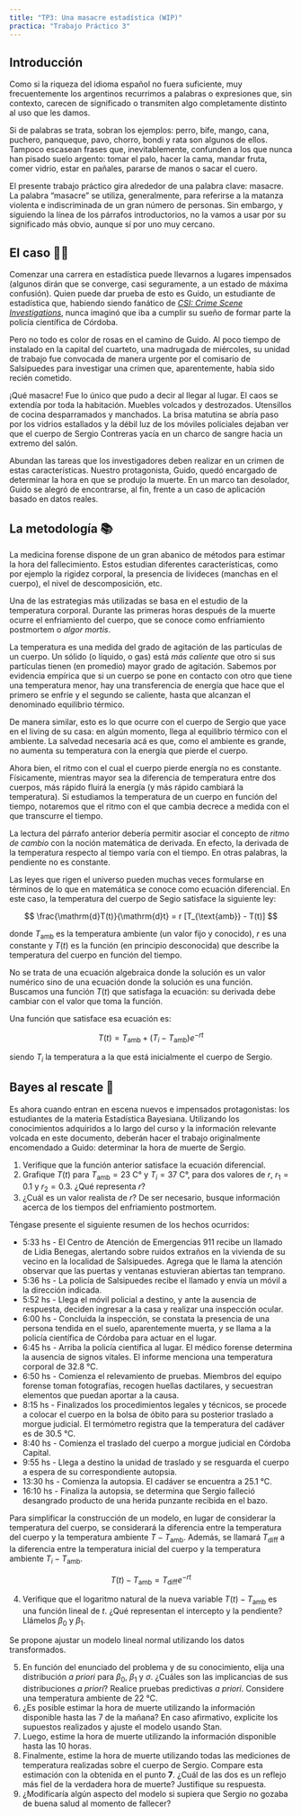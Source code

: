 ```yaml
---
title: "TP3: Una masacre estadística (WIP)"
practica: "Trabajo Práctico 3"
---
```


## Introducción

Como si la riqueza del idioma español no fuera suficiente, 
muy frecuentemente los argentinos recurrimos a palabras o expresiones que, sin contexto, 
carecen de significado o transmiten algo completamente distinto al uso que les damos.

Si de palabras se trata, sobran los ejemplos: perro, bife, mango, cana, puchero, 
panqueque, pavo, chorro, bondi y rata son algunos de ellos. Tampoco escasean frases que, 
inevitablemente, confunden a los que nunca han pisado suelo argento: tomar el palo,
hacer la cama, mandar fruta, comer vidrio, estar en pañales, pararse de manos o sacar el 
cuero.

El presente trabajo práctico gira alrededor de una palabra clave: masacre. 
La palabra "masacre" se utiliza, generalmente, para referirse a la matanza violenta e 
indiscriminada de un gran número de personas. Sin embargo, y siguiendo la línea de los 
párrafos introductorios, no la vamos a usar por su significado más obvio, aunque sí por 
uno muy cercano.


## El caso 🕵️‍♀️

Comenzar una carrera en estadística puede llevarnos a lugares impensados (algunos dirán 
que se converge, casi seguramente, a un estado de máxima confusión). Quien puede dar 
prueba de esto es Guido, un estudiante de estadística que, habiendo siendo fanático de
[_CSI: Crime Scene Investigations_](https://es.wikipedia.org/wiki/CSI:_Crime_Scene_Investigation), 
nunca imaginó que iba a cumplir su sueño de formar parte la policía científica de Córdoba.

Pero no todo es color de rosas en el camino de Guido. Al poco tiempo de instalado en 
la capital del cuarteto, una madrugada de miércoles, su unidad de trabajo fue convocada
de manera urgente por el comisario de Salsipuedes para investigar una crimen que, 
aparentemente, había sido recién cometido.

¡Qué masacre! Fue lo único que pudo a decir al llegar al lugar. 
El caos se extendía por toda la habitación.
Muebles volcados y destrozados. Utensillos de cocina desparramados y manchados. 
La brisa matutina se abría paso por los vidrios estallados y la débil luz de los móviles
policiales dejaban ver que el cuerpo de Sergio Contreras yacía en un charco de sangre
hacia un extremo del salón.

Abundan las tareas que los investigadores deben realizar en un crimen de estas 
características. Nuestro protagonista, Guido, quedó encargado de determinar la hora 
en que se produjo la muerte. En un marco tan desolador, Guido se alegró de encontrarse,
al fin, frente a un caso de aplicación basado en datos reales.

## La metodología 📚

La medicina forense dispone de un gran abanico de métodos para estimar la hora del 
fallecimiento. Estos estudian diferentes características, como por ejemplo la rigidez 
corporal, la presencia de livideces (manchas en el cuerpo), el nivel de descomposición, 
etc. 

Una de las estrategias más utilizadas se basa en el estudio de la temperatura corporal.
Durante las primeras horas después de la muerte ocurre el enfriamiento del cuerpo,
que se conoce como enfriamiento postmortem o _algor mortis_. 

<!-- Para entender como utilizar la temperatura para determinar la hora de muerte, primero 
necesitamos entender cómo varia la temperatura de un cuerpo en función del tiempo 
transcurrido. -->

La temperatura es una medida del grado de agitación de las partículas de un cuerpo. 
Un sólido (o líquido, o gas) está _más caliente_ que otro si sus partículas tienen 
(en promedio) mayor grado de agitación. Sabemos por evidencia empírica que si un cuerpo se
pone en contacto con otro que tiene una temperatura menor, hay una transferencia de 
energía que hace que el primero se enfríe y el segundo se caliente, hasta que alcanzan el 
denominado equilibrio térmico.

De manera similar, esto es lo que ocurre con el cuerpo de Sergio que yace en el living
de su casa: en algún momento, llega al equilibrio térmico con el ambiente. 
La salvedad necesaria acá es que, como el ambiente es grande, no aumenta su temperatura 
con la energía que pierde el cuerpo.

Ahora bien, el ritmo con el cual el cuerpo pierde energía no es constante. 
Físicamente, mientras mayor sea la diferencia de temperatura entre dos cuerpos, más rápido
fluirá la energía (y más rápido cambiará la temperatura). Si estudiamos la temperatura de
un cuerpo en función del tiempo, notaremos que el ritmo con el que cambia decrece a
medida con el que transcurre el tiempo.

La lectura del párrafo anterior debería permitir asociar el concepto de _ritmo de cambio_ 
con la noción matemática de derivada. En efecto, la derivada de la temperatura respecto al
tiempo varía con el tiempo. En otras palabras, la pendiente no es constante.

Las leyes que rigen el universo pueden muchas veces formularse en términos de lo que en 
matemática se conoce como ecuación diferencial. En este caso, la temperatura del cuerpo
de Segio satisface la siguiente ley:

$$
\frac{\mathrm{d}T(t)}{\mathrm{d}t} = r [T_{\text{amb}} - T(t)]
$$

donde $T_{\text{amb}}$ es la temperatura ambiente (un valor fijo y conocido), $r$ es una 
constante y $T(t)$ es la función (en principio desconocida) que describe la temperatura 
del cuerpo en función del tiempo.

No se trata de una ecuación algebraica donde la solución es un valor numérico sino de una 
ecuación donde la solución es una función. Buscamos una función $T(t)$ que satisfaga la 
ecuación: su derivada debe cambiar con el valor que toma la función.

Una función que satisface esa ecuación es:

$$
T(t) = T_{\text{amb}} + (T_i - T_{\text{amb}})e^{-rt}
$$ 

siendo $T_i$ la temperatura a la que está inicialmente el cuerpo de Sergio.

## Bayes al rescate 🎲

Es ahora cuando entran en escena nuevos e impensados protagonistas: los estudiantes
de la materia Estadística Bayesiana. Utilizando los conocimientos adquiridos a lo largo 
del curso y la información relevante volcada en este documento, deberán hacer el trabajo
originalmente encomendado a Guido: determinar la hora de muerte de Sergio.

1.  Verifique que la función anterior satisface la ecuación diferencial.
2.  Grafique $T(t)$ para $T_{\text{amb}} = 23 \text{ C°}$ y $T_i = 37 \text{ C°}$, 
    para dos valores de $r$, $r_1 = 0.1$ y $r_2 = 0.3$. ¿Qué representa $r$?
3.  ¿Cuál es un valor realista de $r$? De ser necesario, busque información acerca de los 
tiempos del enfriamiento postmortem.

Téngase presente el siguiente resumen de los hechos ocurridos:

* 5:33 hs - El Centro de Atención de Emergencias 911 recibe un llamado de Lidia Benegas, 
alertando sobre ruidos extraños en la vivienda de su vecino en la localidad de Salsipuedes.
Agrega que le llama la atención observar que las puertas y ventanas estuvieran abiertas
tan temprano.
* 5:36 hs - La policía de Salsipuedes recibe el llamado y envía un móvil a la dirección 
indicada.
* 5:52 hs - Llega el móvil policial a destino, y ante la ausencia de respuesta, 
deciden ingresar a la casa y realizar una inspección ocular.
* 6:00 hs - Concluida la inspección, se constata la presencia de una persona tendida
en el suelo, aparentemente muerta, y se llama a la policía científica de Córdoba para 
actuar en el lugar.
* 6:45 hs - Arriba la policía científica al lugar. El médico forense determina la 
ausencia de signos vitales. El informe menciona una temperatura corporal de 32.8 °C.
* 6:50 hs - Comienza el relevamiento de pruebas. Miembros del equipo forense toman 
fotografías, recogen huellas dactilares, y secuestran elementos que puedan aportar a la 
causa.
* 8:15 hs - Finalizados los procedimientos legales y técnicos, se procede a colocar el
cuerpo en la bolsa de óbito para su posterior traslado a morgue judicial. 
El termómetro registra que la temperatura del cadáver es de 30.5 °C.
* 8:40 hs - Comienza el traslado del cuerpo a morgue judicial en Córdoba Capital.
* 9:55 hs - Llega a destino la unidad de traslado y se resguarda el cuerpo a espera de su 
correspondiente autopsia.
* 13:30 hs - Comienza la autopsia. El cadáver se encuentra a 25.1 °C.
* 16:10 hs - Finaliza la autopsia, se determina que Sergio falleció desangrado producto 
de una herida punzante recibida en el bazo.

Para simplificar la construcción de un modelo, en lugar de considerar la temperatura del 
cuerpo, se considerará la diferencia entre la temperatura del cuerpo y la 
temperatura ambiente $T - T_{\text{amb}}$. Además, se llamará $T_{\text{diff}}$ a la 
diferencia entre la temperatura inicial del cuerpo y la temperatura ambiente 
$T_i - T_{\text{amb}}$.

$$
T(t) - T_{\text{amb}} = T_{\text{diff}} e^{-rt}
$$

4.  Verifique que el logaritmo natural de la nueva variable $T(t) - T_{\text{amb}}$ es 
    una función lineal de $t$. ¿Qué representan el intercepto y la pendiente? Llámelos 
    $\beta_0$ y $\beta_1$.

Se propone ajustar un modelo lineal normal utilizando los datos transformados.

5.  En función del enunciado del problema y de su conocimiento, elija una distribución
     _a priori_ para $\beta_0$, $\beta_1$ y $\sigma$. 
    ¿Cuáles son las implicancias de sus distribuciones _a priori_? 
    Realice pruebas predictivas _a priori_.
    Considere una temperatura ambiente de 22 °C.
6.  ¿Es posible estimar la hora de muerte utilizando la información disponible hasta las 
        7 de la mañana? En caso afirmativo, explicite los supuestos realizados y ajuste 
        el modelo usando Stan.
7.  Luego, estime la hora de muerte utilizando la información disponible hasta las 10 horas. 
8.  Finalmente, estime la hora de muerte utilizando todas las mediciones de temperatura
    realizadas sobre el cuerpo de Sergio. Compare esta estimación con la obtenida en el 
    punto **7**. ¿Cuál de las dos es un reflejo más fiel de la verdadera hora de muerte?
    Justifique su respuesta.
9. ¿Modificaría algún aspecto del modelo si supiera que Sergio no gozaba de buena salud
al momento de fallecer?


<!-- 7.  Encontrar el _posterior_ de $r$, de $T_{\text{diff}}$ y de la temperatura inicial del 
    agua $T_i$. -->
<!-- 8.  Predecir la temperatura a la que estará el agua transcurridas 12:00 h del inicio de 
    la experiencia. -->